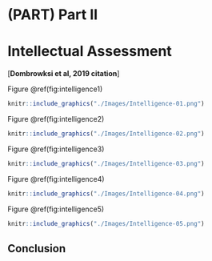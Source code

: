 # (PART) Part II {-}

# Intellectual Assessment {#intellectual}

[**Dombrowksi et al, 2019 citation**]

Figure \@ref(fig:intelligence1)

```r
knitr::include_graphics("./Images/Intelligence-01.png")
```

Figure \@ref(fig:intelligence2)

```r
knitr::include_graphics("./Images/Intelligence-02.png")
```

Figure \@ref(fig:intelligence3)

```r
knitr::include_graphics("./Images/Intelligence-03.png")
```

Figure \@ref(fig:intelligence4)

```r
knitr::include_graphics("./Images/Intelligence-04.png")
```

Figure \@ref(fig:intelligence5)

```r
knitr::include_graphics("./Images/Intelligence-05.png")
```

## Conclusion
